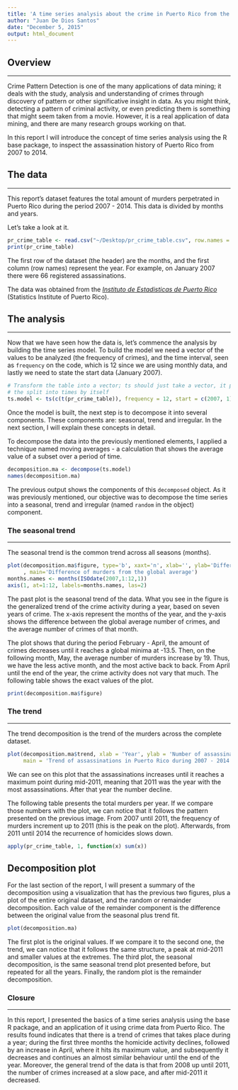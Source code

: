 ```yaml
---
title: 'A time series analysis about the crime in Puerto Rico from the year 2007 to 2014'
author: "Juan De Dios Santos"
date: "December 5, 2015"
output: html_document
---
```


## Overview
***

Crime Pattern Detection is one of the many applications of data mining; it
deals with the study, analysis and understanding of crimes through discovery of pattern
or other significative insight in data. As you might think, 
detecting a pattern of criminal activity, or even predicting them is something that might seem 
taken from a movie. However, it is a real application of data mining, and there 
are many research groups working on that.

In this report I will introduce the concept of time series analysis using the R base
package, to inspect the assassination history of Puerto Rico from 2007 to 2014.

## The data
***

This report's dataset features the total amount of murders perpetrated in Puerto
Rico during the period 2007 - 2014. This data is divided by months and years. 

Let's take a look at it.


```r
pr_crime_table <- read.csv("~/Desktop/pr_crime_table.csv", row.names = 1)
print(pr_crime_table)
```

The first row of the dataset (the header) are the months, and the first column (row names)
represent the year. For example, on January 2007 there were 66 registered assassinations.

The data was obtained from the [_Instituto de Estadisticas de Puerto Rico_](http://www.estadisticas.gobierno.pr/iepr/)
(Statistics Institute of Puerto Rico).

## The analysis
***

Now that we have seen how the data is, let's commence the analysis by building
the time series model. To build the model we need a vector of the values to
be analyzed (the frequency of crimes), and the time interval, seen as `frequency`
on the code, which is 12 since we are using monthly data, and lastly we need
to state the start data (January 2007).

```r
# Transform the table into a vector; ts should just take a vector, it performs
# the split into times by itself
ts.model <- ts(c(t(pr_crime_table)), frequency = 12, start = c(2007, 1))
```

Once the model is built, the next step is to decompose it into several components.
These components are: seasonal, trend and irregular. In the next section, I will
explain these concepts in detail.

To decompose the data into the previously mentioned elements, I applied a technique
named moving averages - a calculation that shows the average value of
a subset over a period of time.

```r
decomposition.ma <- decompose(ts.model)
names(decomposition.ma)
```

The previous output shows the components of this `decomposed` object. As it was
previously mentioned, our objective was to decompose the time series into a 
seasonal, trend and irregular (named `random` in the object) component.

### The seasonal trend
***

The seasonal trend is the common trend across all seasons (months).

```r
plot(decomposition.ma$figure, type='b', xaxt='n', xlab='', ylab='Difference of murders'
     , main='Difference of murders from the global average')
months.names <- months(ISOdate(2007,1:12,1))
axis(1, at=1:12, labels=months.names, las=2)
```


The past plot is the seasonal trend of the data. What you see in the figure is the
generalized trend of the crime activity during a year, based on seven years of crime.
The x-axis represent the months of the year, and the y-axis shows the difference between 
the global average number of crimes, and the average number of crimes of that month.

The plot shows that during the period February - April, the amount of crimes decreases
until it reaches a global minima at -13.5. Then, on the following month, May, the
average number of murders increase by 19. Thus, we have the less active month,
and the most active back to back. From April until the end of the year, the crime
activity does not vary that much. The following table shows the exact values of
the plot.

```r
print(decomposition.ma$figure)
```

### The trend
***

The trend decomposition is the trend of the murders across the complete dataset.

```r
plot(decomposition.ma$trend, xlab = 'Year', ylab = 'Number of assassinations',
     main = 'Trend of assassinations in Puerto Rico during 2007 - 2014')
```

We can see on this plot that the assassinations increases until it reaches a maximum
point during mid-2011, meaning that 2011 was the year with the most assassinations.
After that year the number decline. 

The following table presents the total murders per year. If we compare those numbers
with the plot, we can notice that it follows the pattern presented on the previous
image. From 2007 until 2011, the frequency of murders
increment up to 2011 (this is the peak on the plot). Afterwards, from 2011 until 2014 the recurrence of homicides slows down.

```r
apply(pr_crime_table, 1, function(x) sum(x))
```

## Decomposition plot

For the last section of the report, I will present a summary of the decomposition
using a visualization that has the previous two figures, plus a plot of the entire
original dataset, and the random or remainder decomposition. Each value of the
remainder component is the difference between the original value from the seasonal
plus trend fit.

```r
plot(decomposition.ma)
```

The first plot is the original values. If we compare it to the second one, the trend,
we can notice that it follows the same structure, a peak at mid-2011 and
smaller values at the extremes. The third plot, the seasonal decomposition, is the
same seasonal trend plot presented before, but repeated for all the years. Finally,
the random plot is the remainder decomposition.

### Closure
***

In this report, I presented the basics of a time series analysis using the base R
package, and an application of it using crime data from Puerto Rico. The results
found indicates that there is a trend of crimes that takes place during a year;
during the first three months the homicide activity declines, followed by an 
increase in April, where it hits its maximum value, and subsequently it decreases 
and continues an almost similar behaviour until the end of the year. Moreover, 
the general trend of the data is that from 2008 up until 2011, the number of crimes
increased at a slow pace, and after mid-2011 it decreased.
